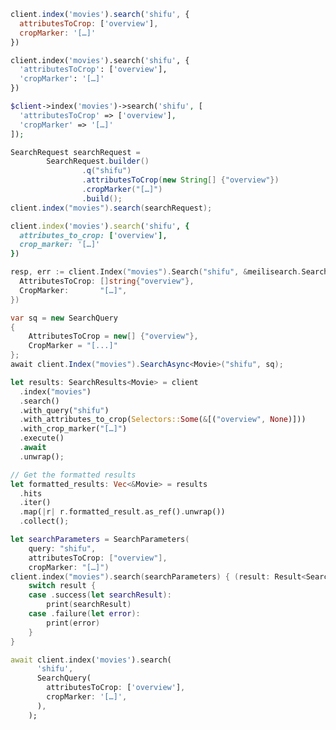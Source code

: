 <CodeGroup>

```javascript JS
client.index('movies').search('shifu', {
  attributesToCrop: ['overview'],
  cropMarker: '[…]'
})
```

```python Python
client.index('movies').search('shifu', {
  'attributesToCrop': ['overview'],
  'cropMarker': '[…]'
})
```

```php PHP
$client->index('movies')->search('shifu', [
  'attributesToCrop' => ['overview'],
  'cropMarker' => '[…]'
]);
```

```java Java
SearchRequest searchRequest =
        SearchRequest.builder()
                .q("shifu")
                .attributesToCrop(new String[] {"overview"})
                .cropMarker("[…]")
                .build();
client.index("movies").search(searchRequest);
```

```ruby Ruby
client.index('movies').search('shifu', {
  attributes_to_crop: ['overview'],
  crop_marker: '[…]'
})
```

```go Go
resp, err := client.Index("movies").Search("shifu", &meilisearch.SearchRequest{
  AttributesToCrop: []string{"overview"},
  CropMarker:       "[…]",
})
```

```csharp C#
var sq = new SearchQuery
{
    AttributesToCrop = new[] {"overview"},
    CropMarker = "[...]"
};
await client.Index("movies").SearchAsync<Movie>("shifu", sq);
```

```rust Rust
let results: SearchResults<Movie> = client
  .index("movies")
  .search()
  .with_query("shifu")
  .with_attributes_to_crop(Selectors::Some(&[("overview", None)]))
  .with_crop_marker("[…]")
  .execute()
  .await
  .unwrap();

// Get the formatted results
let formatted_results: Vec<&Movie> = results
  .hits
  .iter()
  .map(|r| r.formatted_result.as_ref().unwrap())
  .collect();
```

```swift Swift
let searchParameters = SearchParameters(
    query: "shifu",
    attributesToCrop: ["overview"],
    cropMarker: "[…]")
client.index("movies").search(searchParameters) { (result: Result<Searchable<Movie>, Swift.Error>) in
    switch result {
    case .success(let searchResult):
        print(searchResult)
    case .failure(let error):
        print(error)
    }
}
```

```dart Dart
await client.index('movies').search(
      'shifu',
      SearchQuery(
        attributesToCrop: ['overview'],
        cropMarker: '[…]',
      ),
    );
```
</CodeGroup>